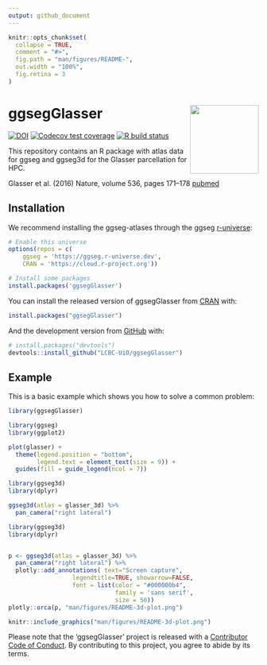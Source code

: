 ```yaml
---
output: github_document
---
```


<!-- README.md is generated from README.Rmd. Please edit that file -->

```r
knitr::opts_chunk$set(
  collapse = TRUE,
  comment = "#>",
  fig.path = "man/figures/README-",
  out.width = "100%",
  fig.retina = 3
)
```


# ggsegGlasser <img src='man/figures/logo.png' align="right" height="138.5" />

<!-- badges: start -->
[![DOI](https://zenodo.org/badge/250278991.svg)](https://zenodo.org/badge/latestdoi/250278991)
[![Codecov test coverage](https://codecov.io/gh/LCBC-UiO/ggsegGlasser/branch/master/graph/badge.svg)](https://codecov.io/gh/LCBC-UiO/ggsegGlasser?branch=master)
[![R build status](https://github.com/LCBC-UiO/ggsegGlasser/workflows/R-CMD-check/badge.svg)](https://github.com/LCBC-UiO/ggsegGlasser/actions)
<!-- badges: end -->

This repository contains an R package with atlas data for ggseg and ggseg3d for the Glasser parcellation for HPC.

Glasser et al. (2016) Nature, volume 536, pages 171–178 [pubmed](https://www.nature.com/articles/nature18933)

## Installation

We recommend installing the ggseg-atlases through the ggseg [r-universe](https://ggseg.r-universe.dev/ui#builds):

```r
# Enable this universe
options(repos = c(
    ggseg = 'https://ggseg.r-universe.dev',
    CRAN = 'https://cloud.r-project.org'))

# Install some packages
install.packages('ggsegGlasser')
```

You can install the released version of ggsegGlasser from [CRAN](https://CRAN.R-project.org) with:

``` r
install.packages("ggsegGlasser")
```

And the development version from [GitHub](https://github.com/) with:

``` r
# install.packages("devtools")
devtools::install_github("LCBC-UiO/ggsegGlasser")
```
## Example

This is a basic example which shows you how to solve a common problem:
```r
library(ggsegGlasser)
```

```r
library(ggseg)
library(ggplot2)

plot(glasser) +
  theme(legend.position = "bottom",
        legend.text = element_text(size = 9)) +
  guides(fill = guide_legend(ncol = 7))

```

```r
library(ggseg3d)
library(dplyr)

ggseg3d(atlas = glasser_3d) %>% 
  pan_camera("right lateral")
```

```r
library(ggseg3d)
library(dplyr)


p <- ggseg3d(atlas = glasser_3d) %>%
  pan_camera("right lateral") %>%
  plotly::add_annotations( text="Screen capture",
                  legendtitle=TRUE, showarrow=FALSE,
                  font = list(color = "#000000b4",
                              family = 'sans serif',
                              size = 50))
plotly::orca(p, "man/figures/README-3d-plot.png")
```

```r
knitr::include_graphics("man/figures/README-3d-plot.png")
```

Please note that the 'ggsegGlasser' project is released with a
[Contributor Code of Conduct](CODE_OF_CONDUCT.md).
By contributing to this project, you agree to abide by its terms.

